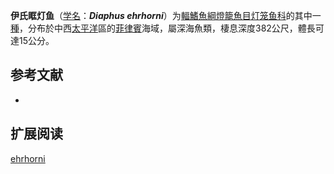 {{Speciesbox
| name = 伊氏眶灯鱼
| status = NE
| status_system = IUCN3.1
| image = 
| genus = Diaphus
| species = ehrhorni
| authority = [[Fowler|Fowler]], 1934
| synonyms = *''Diaphus erhorni''<br /><small>Fowler, 1934</small>
}}

'''伊氏眶灯鱼'''（[[学名|学名]]：'''''Diaphus ehrhorni'''''）为[[輻鰭魚綱|輻鰭魚綱]][[燈籠魚目|燈籠魚目]][[灯笼鱼科|灯笼鱼科]]的其中一[[種|種]]，分布於中西[[太平洋|太平洋]]區的[[菲律賓|菲律賓]]海域，屬深海魚類，棲息深度382公尺，體長可達15公分。

== 参考文献 ==
{{refbegin}}
*{{FishBase_species|genus=Diaphus|species=ehrhorni|year=2012|month=1}}
{{refend}}

==扩展阅读==
{{refbegin}}
{{Wikispecies-inline|Diaphus ehrhorni|伊氏眶灯鱼}}
{{refend}}
{{Taxonbar|from=Q2124366}}

[[Category:眶灯鱼属|ehrhorni]]


{{灯笼鱼目小作品}}